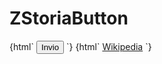 
<Meta title="Buttons/ZStoriaButton" component="z-storia-button" />

# ZStoriaButton

<Preview>
  <Story name="ZStoriaButton-button">
    {html`<z-storia-button variant="primary">
        <button>Invio</button>
      </z-storia-button>`}
  </Story>
  <Story name="ZStoriaButton-link">
    {html`<z-storia-button variant="secondary">
        <a href="https://wikipedia.com" target="_blank">Wikipedia</a>
      </z-storia-button>`}
  </Story>
</Preview>

